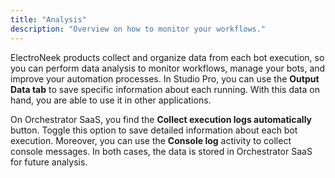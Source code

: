```yaml
---
title: "Analysis"
description: "Overview on how to monitor your workflows."
---
```

ElectroNeek products collect and organize data from each bot execution, so you can perform data analysis to monitor workflows, manage your bots, and improve your automation processes. In Studio Pro, you can use the **Output Data tab** to save specific information about each running. With this data on hand, you are able to use it in other applications.

On Orchestrator SaaS, you find the **Collect execution logs automatically** button. Toggle this option to save detailed information about each bot execution. Moreover, you can use the **Console log** activity to collect console messages. In both cases, the data is stored in Orchestrator SaaS for future analysis.

